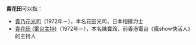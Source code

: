 '''貴花田'''可以指：

*[[貴乃花光司|貴乃花光司]]（1972年－），本名花田光司，日本相撲力士
*[[貴花田_(電台主持)|貴花田 (電台主持)]]（1972年－），本名陳寶玲，前香港電台《瘋show快活人》的主持人

{{Disambig|貴|cat=三字人名消歧义}}
